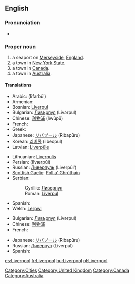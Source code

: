 ==English==
{{wikipedia}}

===Pronunciation===
* {{audio|En-uk-Liverpool.ogg|Audio (UK)}}

===Proper noun===
{{en-proper noun}}

# a seaport on [[Merseyside]], [[England]].
# a town in [[New York State]].
# a town in [[Canada]].
# a town in [[Australia]].

====Translations====
{{trans-top|Liverpool, England}}
* Arabic: {{Arab|[[ليفربول]]}} (līfarbūl)
* Armenian: {{t-|hy|Լիվերպուլ|tr=Liverpul|sc=Armn|xs=Armenian}}
* Bosnian: [[Liverpul]] {{m}}
* Bulgarian: [[Ливърпул]] (Livərpul) {{m}}
* Chinese: [[利物浦]] (lìwùpŭ)
* French: {{t+|fr|Liverpool}}
* Greek: {{t+|el|Λίβερπουλ|sc=Grek}}
* Japanese: [[リバプール]] (Ribapūru)
* Korean: [[리버풀]] (libeopul)
* Latvian: [[Liverpūle]]
{{trans-mid}}
* Lithuanian: [[Liverpulis]]
* Persian: {{fa-Arab|[[لیورپول]]}} (līværpūl)
* Russian: [[Ливерпуль]] (Liverpúl’) {{m}}
* [[Scottish Gaelic]]: [[Poll a' Ghrùthain]] {{m}}
* Serbian:
*: Cyrillic: [[Ливерпул]] {{m}}
*: Roman: [[Liverpul]] {{m}}
* Spanish: {{t+|es|Liverpool|m}}
* Welsh: [[Lerpwl]] {{m}}
{{trans-bottom}}

{{trans-top|NY, Canada or Australia}}
* Bulgarian: [[Ливърпул]] (Livərpul) {{m}}
* Chinese: [[利物浦]]
* French: {{t+|fr|Liverpool}}
{{trans-mid}}
* Japanese: [[リバプール]] (Ribapūru)
* Russian: [[Ливерпул]] (Líverpul) {{m}}
* Spanish: {{t+|es|Liverpool|m}}
{{trans-bottom}}

[[Category:Cities]]
[[Category:United Kingdom]]
[[Category:Canada]]
[[Category:Australia]]

[[es:Liverpool]]
[[fr:Liverpool]]
[[hu:Liverpool]]
[[pl:Liverpool]]
